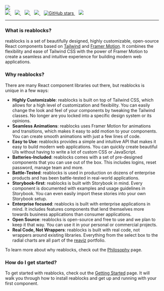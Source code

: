 
<div className="my-0 mx-auto text-white text-center flex flex-col">
  <img
    className="mx-auto mb-8 mt-8"
    src={img.src}
  />
  <br />
  <div className="flex justify-center">
    <a href="https://github.com/reaviz/reablocks/actions/workflows/build.yml" target="_blank">
      <img src="https://github.com/reaviz/reablocks/actions/workflows/build.yml/badge.svg" />
    </a>
    <span>&nbsp;&nbsp;</span>
    <a href="https://npm.im/reablocks" target="_blank">
      <img src="https://img.shields.io/npm/v/reablocks.svg" />
    </a>
    <span>&nbsp;&nbsp;</span>
    <a href="https://npm.im/reablocks" target="_blank">
      <img src="https://badgen.net/npm/dw/reablocks" />
    </a>
    <span>&nbsp;&nbsp;</span>
    <a href="https://github.com/reaviz/reablocks/blob/master/LICENSE" target="_blank">
      <img src="https://badgen.now.sh/badge/license/apache2" />
    </a>
    <span>&nbsp;&nbsp;</span>
    <a href="https://github.com/reaviz/reablocks" target="_blank">
      <img alt="GitHub stars" src="https://img.shields.io/github/stars/reaviz/reablocks?style=social" />
    </a>
    <span>&nbsp;&nbsp;</span>
    <a href="https://discord.gg/tt8wGExq35" target="_blank">
      <img src="https://img.shields.io/discord/773948315037073409?label=discord" />
    </a>
  </div>

---
</div>

### What is reablocks?
reablocks is a set of beautifully designed, highly customizable, open-source React components
based on [Tailwind](https://tailwindcss.com/) and [Framer Motion](https://www.framer.com/motion/). It combines 
the flexibility and ease of Tailwind CSS with the power of Framer Motion to create
a seamless and intuitive experience for building modern web applications.

### Why reablocks?
There are many React component libraries out there, but reablocks is unique in a few ways:

- **Highly Customizable**: reablocks is built on top of Tailwind CSS, which allows for a high level of customization and flexibility. You can easily change the look and feel of your components by tweaking the Tailwind classes. No longer are you locked into a specific design system or its opinions.
- **Seamless Animations**: reablocks uses Framer Motion for animations and transitions, which makes it easy to add motion to your components. You can create smooth animations with just a few lines of code.
- **Easy to Use**: reablocks provides a simple and intuitive API that makes it easy to build modern web applications. You can quickly create beautiful UIs without having to write a lot of custom CSS or JavaScript.
- **Batteries-Included**: reablocks comes with a set of pre-designed components that you can use out of the box. This includes logins, reset password, manage team and more.
- **Battle-Tested**: reablocks is used in production on dozens of enterprise products and has been battle-tested in real-world applications.
- **Storybook-first**: reablocks is built with Storybook in mind. Every component is documented with examples and usage guidelines in Storybook. You can even easily import these stories into your own Storybook setup.
- **Enterprise focused**: reablocks is built with enterprise applications in mind. It includes features components that lend themselves more towards business applications than consumer applications.
- **Open Source**: reablocks is open-source and free to use and we plan to keep it that way. You can use it in your personal or commercial projects.
- **Real Code, Not Wrappers**: reablocks is built with real code, not wrappers around existing libraries. Everything from the select box to the radial charts are all part of the [reaviz](https://github.com/reaviz) portfolio.

To learn more about why reablocks, check out the [Philosophy](/docs/getting-started/philosophy) page.

### How do I get started?
To get started with reablocks, check out the [Getting Started](/docs/getting-started/setup) page.
It will walk you through how to install reablocks and get up and running with your first component.

